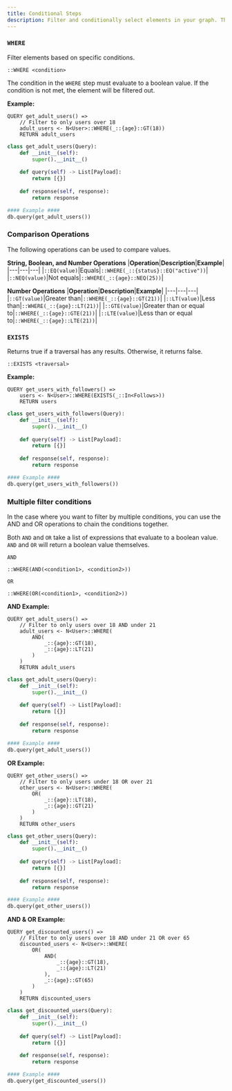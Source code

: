 ```yaml
---
title: Conditional Steps
description: Filter and conditionally select elements in your graph. These operations allow you to filter and select specific elements from your graph based on conditions.
---
```


### `WHERE`
Filter elements based on specific conditions.

```text tab="Helix"
::WHERE <condition>
```

The condition in the `WHERE` step must evaluate to a boolean value. 
If the condition is not met, the element will be filtered out.

**Example:**

```text tab="Helix"
QUERY get_adult_users() =>
    // Filter to only users over 18
    adult_users <- N<User>::WHERE(_::{age}::GT(18))
    RETURN adult_users
```

```py tab="Python"
class get_adult_users(Query):
    def __init__(self):
        super().__init__()
    
    def query(self) -> List[Payload]:
        return [{}]
    
    def response(self, response):
        return response

#### Example ####
db.query(get_adult_users())
```

### Comparison Operations
The following operations can be used to compare values. 


**String, Boolean, and Number Operations**
|**Operation**|**Description**|**Example**|
|---|---|---|
|`::EQ(value)`|Equals|`::WHERE(_::{status}::EQ("active"))`|
|`::NEQ(value)`|Not equals|`::WHERE(_::{age}::NEQ(25))`|

**Number Operations**
|**Operation**|**Description**|**Example**|
|---|---|---|
|`::GT(value)`|Greater than|`::WHERE(_::{age}::GT(21))`|
|`::LT(value)`|Less than|`::WHERE(_::{age}::LT(21))`|
|`::GTE(value)`|Greater than or equal to|`::WHERE(_::{age}::GTE(21))`|
|`::LTE(value)`|Less than or equal to|`::WHERE(_::{age}::LTE(21))`|

### `EXISTS`
Returns true if a traversal has any results. Otherwise, it returns false.

```text tab="Helix"
::EXISTS <traversal>
```

**Example:**

```text tab="Helix"
QUERY get_users_with_followers() =>
    users <- N<User>::WHERE(EXISTS(_::In<Follows>))
    RETURN users
```

```py tab="Python"
class get_users_with_followers(Query):
    def __init__(self):
        super().__init__()
    
    def query(self) -> List[Payload]:
        return [{}]
    
    def response(self, response):
        return response

#### Example ####
db.query(get_users_with_followers())
```

### Multiple filter conditions
In the case where you want to filter by multiple conditions, 
you can use the AND and OR operations to chain the conditions together.

Both `AND` and `OR` take a list of expressions that evaluate to a boolean value. 
`AND` and `OR` will return a boolean value themselves.

`AND`

```text tab="Helix"
::WHERE(AND(<condition1>, <condition2>))
```

`OR`

```text tab="Helix"
::WHERE(OR(<condition1>, <condition2>))
```

**AND Example:**

```text tab="Helix"
QUERY get_adult_users() =>
    // Filter to only users over 18 AND under 21
    adult_users <- N<User>::WHERE(
        AND(
            _::{age}::GT(18), 
            _::{age}::LT(21)
        )
    )
    RETURN adult_users
```

```py tab="Python"
class get_adult_users(Query):
    def __init__(self):
        super().__init__()
    
    def query(self) -> List[Payload]:
        return [{}]
    
    def response(self, response):
        return response

#### Example ####
db.query(get_adult_users())
```

**OR Example:**

```text tab="Helix"
QUERY get_other_users() =>
    // Filter to only users under 18 OR over 21
    other_users <- N<User>::WHERE(
        OR(
            _::{age}::LT(18), 
            _::{age}::GT(21)
        )
    )
    RETURN other_users
```

```py tab="Python"
class get_other_users(Query):
    def __init__(self):
        super().__init__()
    
    def query(self) -> List[Payload]:
        return [{}]
    
    def response(self, response):
        return response

#### Example ####
db.query(get_other_users())
```

**AND & OR Example:**

```text tab="Helix"
QUERY get_discounted_users() =>
    // Filter to only users over 18 AND under 21 OR over 65
    discounted_users <- N<User>::WHERE(
        OR(
            AND(
                _::{age}::GT(18), 
                _::{age}::LT(21)
            ),
            _::{age}::GT(65)
        )
    )
    RETURN discounted_users
```

```py tab="Python"
class get_discounted_users(Query):
    def __init__(self):
        super().__init__()
    
    def query(self) -> List[Payload]:
        return [{}]
    
    def response(self, response):
        return response

#### Example ####
db.query(get_discounted_users())
```
